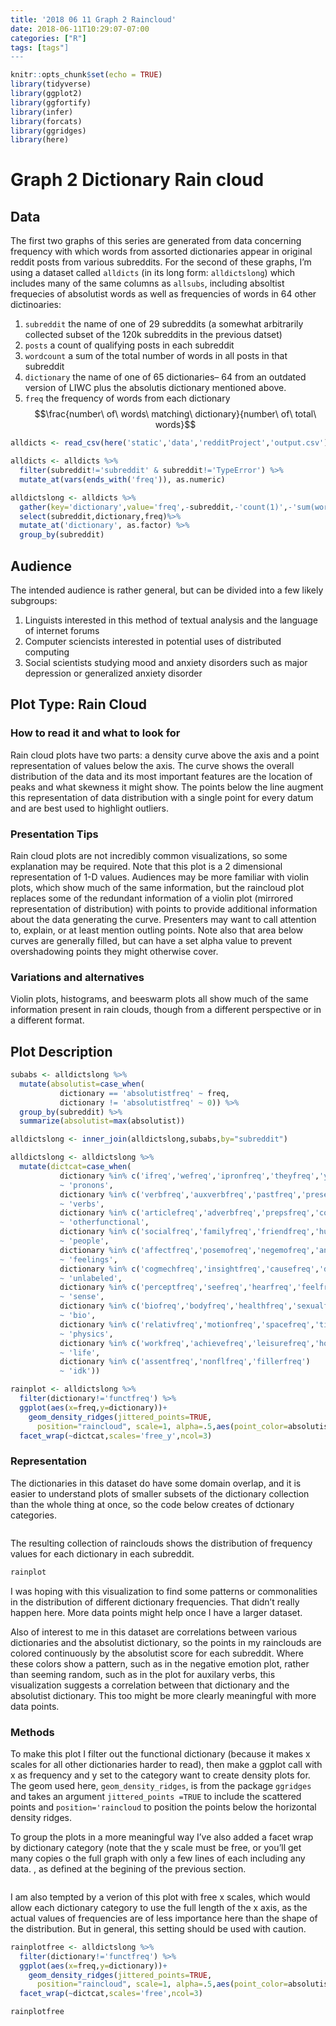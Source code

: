 ```yaml
---
title: '2018 06 11 Graph 2 Raincloud'
date: 2018-06-11T10:29:07-07:00
categories: ["R"]
tags: [tags"]
---
```


 ```r
knitr::opts_chunk$set(echo = TRUE)
library(tidyverse)
library(ggplot2)
library(ggfortify)
library(infer)
library(forcats)
library(ggridges)
library(here)
```
# Graph 2 Dictionary Rain cloud

## Data


The first two graphs of this series are generated from data concerning frequency with which words from assorted dictionaries appear in original reddit posts from various subreddits. For the second of these graphs, I'm using a dataset called `alldicts` (in its long form: `alldictslong`) which includes many of the same columns as  `allsubs`, including absoltist frequecies of absolutist words as well as frequencies of words in 64 other dictinoaries: 

1. `subreddit` the name of one of 29 subreddits (a somewhat arbitrarily collected subset of the 120k subreddits in the previous datset)
1. `posts` a count of qualifying\footnote{only posts of 100+ words in length, marked as 'self' posts, ie. user generated text, not external links were counted in this data collection} posts in each subreddit
1. `wordcount` a sum of the total number of words in all posts in that subreddit
1. `dictionary` the name of one of 65 dictionaries-- 64 from an outdated version of LIWC\footnote{Linguistic Inquiry and Word Count texual analysis software} plus the absolutis dictionary mentioned above. 
1. `freq` the frequency of words from each dictionary $$\frac{number\ of\ words\ matching\ dictionary}{number\ of\ total\ words}$$

```r
alldicts <- read_csv(here('static','data','redditProject','output.csv'))

alldicts <- alldicts %>% 
  filter(subreddit!='subreddit' & subreddit!='TypeError') %>% 
  mutate_at(vars(ends_with('freq')), as.numeric)

alldictslong <- alldicts %>% 
  gather(key='dictionary',value='freq',-subreddit,-'count(1)',-'sum(wordcount)') %>% 
  select(subreddit,dictionary,freq)%>%   
  mutate_at('dictionary', as.factor) %>% 
  group_by(subreddit)
```

## Audience

The intended audience is rather general, but can be divided into a few likely subgroups: 

1. Linguists interested in this method of textual analysis and the language of internet forums
1. Computer sciencists interested in potential uses of distributed computing
1. Social scientists studying mood and anxiety disorders such as major depression or generalized anxiety disorder\footnote{Again I refer the reader to \href{http://journals.sagepub.com/doi/abs/10.1177/2167702617747074}{In an Absolute State}  by AlMosaiwi and Johnstone (2018)}


## Plot Type: Rain Cloud

### How to read it and what to look for

Rain cloud plots have two parts: a density curve above the axis and a point representation of values below the axis. The curve shows the overall distribution of the data and its most important features are the location of peaks and what skewness it might show. The points below the line augment this representation of data distribution with a single point for every datum and are best used to highlight outliers. 

### Presentation Tips

Rain cloud plots are not incredibly common visualizations, so some explanation may be required. Note that this plot is a 2 dimensional representation of 1-D values. Audiences may be more familiar with violin plots, which show much of the same information, but the raincloud plot replaces some of the redundant information of a violin plot (mirrored representation of distribution) with points to provide additional information about the data generating the curve. Presenters may want to call attention to, explain, or at least mention outling points. Note also that area below curves are generally filled, but can have a set alpha value to prevent overshadowing points they might otherwise cover. 

### Variations and alternatives

Violin plots, histograms, and beeswarm plots all show much of the same information present in rain clouds, though from a different perspective or in a different format. 

## Plot Description
```r
subabs <- alldictslong %>% 
  mutate(absolutist=case_when(
           dictionary == 'absolutistfreq' ~ freq,
           dictionary != 'absolutistfreq' ~ 0)) %>% 
  group_by(subreddit) %>% 
  summarize(absolutist=max(absolutist))

alldictslong <- inner_join(alldictslong,subabs,by="subreddit")

```
```r

alldictslong <- alldictslong %>% 
  mutate(dictcat=case_when(
           dictionary %in% c('ifreq','wefreq','ipronfreq','theyfreq','youfreq','shehefreq','pronounfreq','ppronfreq')
           ~ 'pronons',
           dictionary %in% c('verbfreq','auxverbfreq','pastfreq','presentfreq','futurefreq')
           ~ 'verbs',
           dictionary %in% c('articlefreq','adverbfreq','prepsfreq','conjfreq','negatefreq','quantfreq','numberfreq','swearfreq','functfreq')
           ~ 'otherfunctional',
           dictionary %in% c('socialfreq','familyfreq','friendfreq','humansfreq')
           ~ 'people',
           dictionary %in% c('affectfreq','posemofreq','negemofreq','anxfreq','angerfreq','sadfreq')
           ~ 'feelings',
           dictionary %in% c('cogmechfreq','insightfreq','causefreq','discrepfreq','tentatfreq','certainfreq','inhibfreq','inclfreq','exclfreq')
           ~ 'unlabeled',
           dictionary %in% c('perceptfreq','seefreq','hearfreq','feelfreq')
           ~ 'sense',
           dictionary %in% c('biofreq','bodyfreq','healthfreq','sexualfreq','ingestfreq')
           ~ 'bio',
           dictionary %in% c('relativfreq','motionfreq','spacefreq','timefreq')
           ~ 'physics',
           dictionary %in% c('workfreq','achievefreq','leisurefreq','homefreq','moneyfreq','religfreq','deathfreq')
           ~ 'life',
           dictionary %in% c('assentfreq','nonflfreq','fillerfreq')
           ~ 'idk'))
```


```r
rainplot <- alldictslong %>%   
  filter(dictionary!='functfreq') %>% 
  ggplot(aes(x=freq,y=dictionary))+
    geom_density_ridges(jittered_points=TRUE, 
      position="raincloud", scale=1, alpha=.5,aes(point_color=absolutist))+
  facet_wrap(~dictcat,scales='free_y',ncol=3)
```


### Representation

The dictionaries in this dataset do have some domain overlap, and it is easier to understand plots of smaller subsets of the dictionary collection than the whole thing at once, so the code below creates of dctionary categories. 


```r

```

The resulting collection of rainclouds shows the distribution of frequency values for each dictionary in each subreddit. 

```r
rainplot
```

I was hoping with this visualization to find some patterns or commonalities in the distribution of different dictionary frequencies. That didn't really happen here. More data points might help once I have  a larger dataset. 

Also of interest to me in this dataset are correlations between various dictionaries and the absolutist dictionary, so the points in my rainclouds are colored continuously by the absolutist score for each subreddit. Where these colors show a pattern, such as in the negative emotion plot, rather than seeming random, such as in the plot for auxilary verbs, this visualization suggests a correlation between that dictionary and the absolutist dictionary. This too might be more clearly meaningful with more data points. 

### Methods

To make this plot I filter out the functional dictionary (because it makes x scales for all other dictionaries harder to read), then make a ggplot call with x as frequency and y set to the category want to create density plots for. The geom used here, `geom_density_ridges`, is from the package `ggridges` and takes an argument `jittered_points =TRUE` to include the scattered points and `position='raincloud` to position the points below the horizontal density ridges. 

To group the plots in a more meaningful way I've also added a facet wrap by dictionary category (note that the y scale must be free, or you'll get many copies o the full graph with only a few lines of each including any data. , as defined at the begining of the previous section. 

```r

```

I am also tempted by a verion of this plot with free x scales, which would allow each dictionary category to use the full length of the x axis, as the actual values of frequencies are of less importance here than the shape of the distribution. But in general, this setting should be used with caution. 

```r
rainplotfree <- alldictslong %>%   
  filter(dictionary!='functfreq') %>% 
  ggplot(aes(x=freq,y=dictionary))+
    geom_density_ridges(jittered_points=TRUE, 
      position="raincloud", scale=1, alpha=.5,aes(point_color=absolutist))+
  facet_wrap(~dictcat,scales='free',ncol=3)

rainplotfree
```